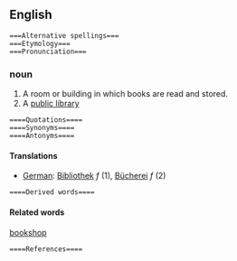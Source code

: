 ==English==
 ===Alternative spellings===
 ===Etymology===
 ===Pronunciation===
===noun===
# A room or building in which books are read and stored.
# A [[public library]]

 ====Quotations====
 ====Synonyms====
 ====Antonyms====
====Translations====
*[[German]]: [[Bibliothek]] ''f'' (1), [[Bücherei]] ''f'' (2)
 ====Derived words====
====Related words====
[[bookshop]]
 ====References====